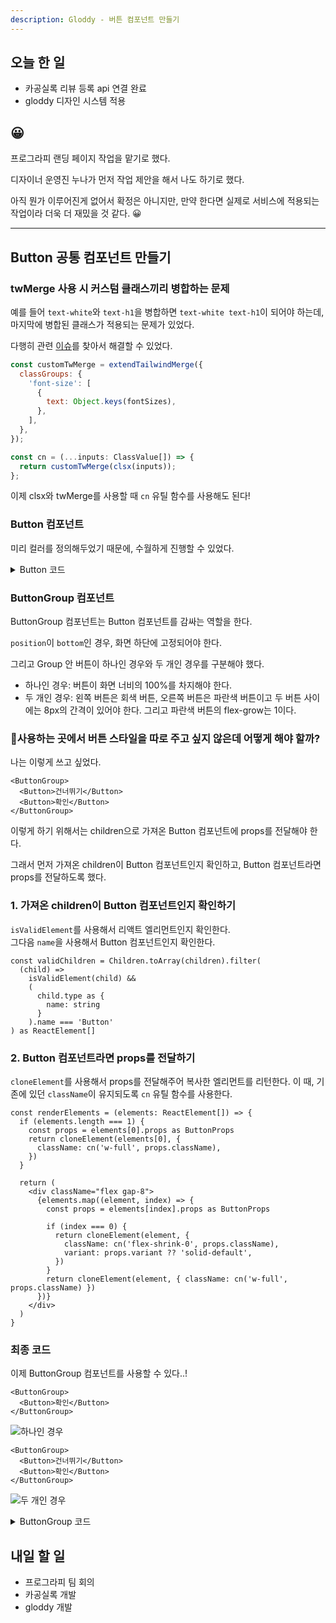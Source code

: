 ```yaml
---
description: Gloddy - 버튼 컴포넌트 만들기
---
```


## 오늘 한 일

- 카공실록 리뷰 등록 api 연결 완료
- gloddy 디자인 시스템 적용

## 😀

프로그라피 랜딩 페이지 작업을 맡기로 했다.

디자이너 운영진 누나가 먼저 작업 제안을 해서 나도 하기로 했다.

아직 뭔가 이루어진게 없어서 확정은 아니지만, 만약 한다면 실제로 서비스에 적용되는 작업이라 더욱 더 재밌을 것 같다. 😀

---

## Button 공통 컴포넌트 만들기

### twMerge 사용 시 커스텀 클래스끼리 병합하는 문제

예를 들어 `text-white`와 `text-h1`을 병합하면 `text-white text-h1`이 되어야 하는데, 마지막에 병합된 클래스가 적용되는 문제가 있었다.

다행히 관련 [이슈](https://github.com/dcastil/tailwind-merge/issues/276)를 찾아서 해결할 수 있었다.

```js
const customTwMerge = extendTailwindMerge({
  classGroups: {
    'font-size': [
      {
        text: Object.keys(fontSizes),
      },
    ],
  },
});

const cn = (...inputs: ClassValue[]) => {
  return customTwMerge(clsx(inputs));
};
```

이제 clsx와 twMerge를 사용할 때 `cn` 유틸 함수를 사용해도 된다!

### Button 컴포넌트

미리 컬러를 정의해두었기 때문에, 수월하게 진행할 수 있었다.

<details>
<summary>Button 코드</summary>

```tsx
import cn from '@/utils/cn'

export interface ButtonProps extends React.ButtonHTMLAttributes<HTMLButtonElement> {
  /**
   * 버튼의 크기를 설정합니다. small: 48px, medium: 56px (default: medium)
   */
  size?: 'small' | 'medium'
  /**
   * 버튼의 색상을 설정합니다. (default: solid-primary)
   */
  variant?:
    | 'solid-primary'
    | 'solid-default'
    | 'solid-secondary'
    | 'outline-warning'
    | 'solid-warning'
  children: React.ReactNode
}

export default function Button({
  size = 'medium',
  variant = 'solid-primary',
  className,
  disabled,
  children,
  ...props
}: ButtonProps) {
  return (
    <button
      className={cn(
        'flex items-center justify-center rounded-8 px-24 py-16 text-subtitle-2',
        {
          'h-56': size === 'medium',
          'h-48': size === 'small',
          'bg-primary text-sign-white disabled:bg-primary-light': variant === 'solid-primary',
          'bg-button text-sign-secondary disabled:bg-sub disabled:text-sign-caption':
            variant === 'solid-default',
          'bg-brand-color text-sign-brand disabled:text-sign-white': variant === 'solid-secondary',
          'border border-warning bg-warning-color text-warning disabled:border-warning-light disabled:bg-white disabled:text-warning-light':
            variant === 'outline-warning',
          'bg-warning text-sign-white disabled:bg-sub disabled:text-sign-caption':
            variant === 'solid-warning',
        },
        className
      )}
      disabled={disabled}
      {...props}
    >
      {children}
    </button>
  )
}
```

</details>

### ButtonGroup 컴포넌트

ButtonGroup 컴포넌트는 Button 컴포넌트를 감싸는 역할을 한다.

`position`이 `bottom`인 경우, 화면 하단에 고정되어야 한다.

그리고 Group 안 버튼이 하나인 경우와 두 개인 경우를 구분해야 했다.

- 하나인 경우: 버튼이 화면 너비의 100%를 차지해야 한다.
- 두 개인 경우: 왼쪽 버튼은 회색 버튼, 오른쪽 버튼은 파란색 버튼이고 두 버튼 사이에는 8px의 간격이 있어야 한다. 그리고 파란색 버튼의 flex-grow는 1이다.

### 🤔사용하는 곳에서 버튼 스타일을 따로 주고 싶지 않은데 어떻게 해야 할까?

나는 이렇게 쓰고 싶었다.

```tsx
<ButtonGroup>
  <Button>건너뛰기</Button>
  <Button>확인</Button>
</ButtonGroup>
```

이렇게 하기 위해서는 children으로 가져온 Button 컴포넌트에 props를 전달해야 한다.

그래서 먼저 가져온 children이 Button 컴포넌트인지 확인하고, Button 컴포넌트라면 props를 전달하도록 했다.

### 1. 가져온 children이 Button 컴포넌트인지 확인하기

`isValidElement`를 사용해서 리액트 엘리먼트인지 확인한다.  
그다음 `name`을 사용해서 Button 컴포넌트인지 확인한다.

```tsx
const validChildren = Children.toArray(children).filter(
  (child) =>
    isValidElement(child) &&
    (
      child.type as {
        name: string
      }
    ).name === 'Button'
) as ReactElement[]
```

### 2. Button 컴포넌트라면 props를 전달하기

`cloneElement`를 사용해서 props를 전달해주어 복사한 엘리먼트를 리턴한다. 이 때, 기존에 있던 `className`이 유지되도록 `cn` 유틸 함수를 사용한다.

```tsx
const renderElements = (elements: ReactElement[]) => {
  if (elements.length === 1) {
    const props = elements[0].props as ButtonProps
    return cloneElement(elements[0], {
      className: cn('w-full', props.className),
    })
  }

  return (
    <div className="flex gap-8">
      {elements.map((element, index) => {
        const props = elements[index].props as ButtonProps

        if (index === 0) {
          return cloneElement(element, {
            className: cn('flex-shrink-0', props.className),
            variant: props.variant ?? 'solid-default',
          })
        }
        return cloneElement(element, { className: cn('w-full', props.className) })
      })}
    </div>
  )
}
```

### 최종 코드

이제 ButtonGroup 컴포넌트를 사용할 수 있다..!

```tsx
<ButtonGroup>
  <Button>확인</Button>
</ButtonGroup>
```

![하나인 경우](/log/23.08/08.11/button1.png)

```tsx
<ButtonGroup>
  <Button>건너뛰기</Button>
  <Button>확인</Button>
</ButtonGroup>
```

![두 개인 경우](/log/23.08/08.11/button2.png)

<details>
<summary>ButtonGroup 코드</summary>

```tsx
import cn from '@/utils/cn'
import { Children, type ReactElement, cloneElement, isValidElement } from 'react'

import type { ButtonProps } from './Button'

interface ButtonGroupProps {
  /**
   * 버튼 그룹의 위치를 설정합니다. (default: bottom)
   */
  position?: 'bottom' | 'contents'
  children: React.ReactNode
}

export default function ButtonGroup({ position = 'bottom', children }: ButtonGroupProps) {
  const validChildren = Children.toArray(children).filter(
    (child) =>
      isValidElement(child) &&
      (
        child.type as {
          name: string
        }
      ).name === 'Button'
  ) as ReactElement[]

  const renderElements = (elements: ReactElement[]) => {
    if (elements.length === 1) {
      const props = elements[0].props as ButtonProps
      return cloneElement(elements[0], {
        className: cn('w-full', props.className),
      })
    }

    return (
      <div className="flex gap-8">
        {elements.map((element, index) => {
          const props = elements[index].props as ButtonProps

          if (index === 0) {
            return cloneElement(element, {
              className: cn('flex-shrink-0', props.className),
              variant: props.variant ?? 'solid-default',
            })
          }
          return cloneElement(element, { className: cn('w-full', props.className) })
        })}
      </div>
    )
  }

  return (
    <div
      className={cn('mx-auto border-t-1 border-divider bg-white p-20 pt-7', {
        'fixed inset-x-0 bottom-0 max-w-450': position === 'bottom',
      })}
    >
      {renderElements(validChildren)}
    </div>
  )
}
```

</details>

## 내일 할 일

- 프로그라피 팀 회의
- 카공실록 개발
- gloddy 개발
